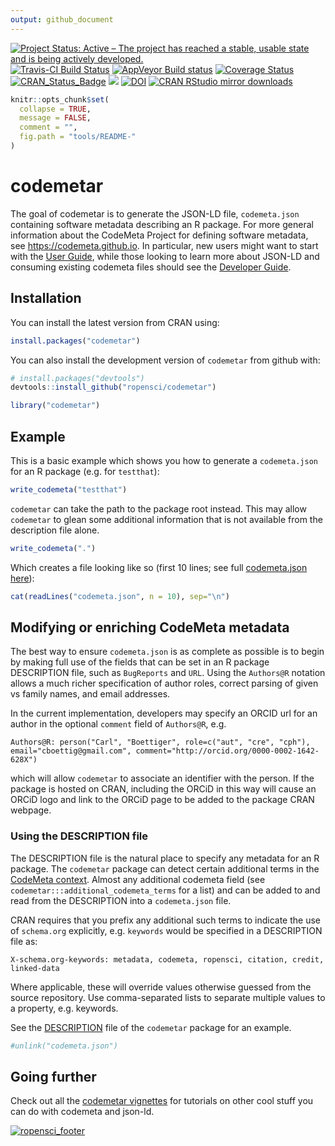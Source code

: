 ```yaml
---
output: github_document
---
```


[![Project Status: Active – The project has reached a stable, usable state and is being actively developed.](http://www.repostatus.org/badges/latest/active.svg)](http://www.repostatus.org/#active)
[![Travis-CI Build Status](https://travis-ci.org/ropensci/codemetar.svg?branch=master)](https://travis-ci.org/ropensci/codemetar)
[![AppVeyor Build status](https://ci.appveyor.com/api/projects/status/csawpip238vvbd72/branch/master?svg=true)](https://ci.appveyor.com/project/cboettig/codemetar/branch/master)
[![Coverage Status](https://img.shields.io/codecov/c/github/ropensci/codemetar/master.svg)](https://codecov.io/github/ropensci/codemetar?branch=master)
[![CRAN_Status_Badge](http://www.r-pkg.org/badges/version/codemetar)](https://cran.r-project.org/package=codemetar)
[![](http://badges.ropensci.org/130_status.svg)](https://github.com/ropensci/onboarding/issues/130)
[![DOI](https://zenodo.org/badge/86626030.svg)](https://zenodo.org/badge/latestdoi/86626030)
[![CRAN RStudio mirror downloads](http://cranlogs.r-pkg.org/badges/codemetar)](https://CRAN.R-project.org/package=codemetar)


<!-- README.md is generated from README.Rmd. Please edit that file -->

```r
knitr::opts_chunk$set(
  collapse = TRUE,
  message = FALSE,
  comment = "",
  fig.path = "tools/README-"
)
```

# codemetar

The goal of codemetar is to generate the JSON-LD file, `codemeta.json` containing software metadata describing an R package.  For more general information about the CodeMeta Project for defining software metadata, see <https://codemeta.github.io>.  In particular, new users might want to start with the [User Guide](https://codemeta.github.io/user-guide/), while those looking to learn more about JSON-LD and consuming existing codemeta files should see the [Developer Guide](https://codemeta.github.io/developer-guide/).   

## Installation

You can install the latest version from CRAN using:

```r
install.packages("codemetar")
```

You can also install the development version of `codemetar` from github with:

```r
# install.packages("devtools")
devtools::install_github("ropensci/codemetar")
```

```r
library("codemetar")
```

## Example

This is a basic example which shows you how to generate a `codemeta.json` for an R package (e.g. for `testthat`):

```r
write_codemeta("testthat")
```

`codemetar` can take the path to the package root instead.  This may allow `codemetar` to glean some additional information that is not available from the description file alone.  

```r
write_codemeta(".")
```

Which creates a file looking like so (first 10 lines; see full [codemeta.json here](https://github.com/codemeta/codemetar/blob/master/codemeta.json)):

```r
cat(readLines("codemeta.json", n = 10), sep="\n")
```

## Modifying or enriching CodeMeta metadata

The best way to ensure `codemeta.json` is as complete as possible is to begin by making full use of the fields that can be set in an R package DESCRIPTION file, such as `BugReports` and `URL`.  Using the `Authors@R` notation allows a much richer specification of author roles, correct parsing of given vs family names, and email addresses. 

In the current implementation, developers may specify an ORCID url for an author in the optional `comment` field of `Authors@R`, e.g.

```
Authors@R: person("Carl", "Boettiger", role=c("aut", "cre", "cph"), email="cboettig@gmail.com", comment="http://orcid.org/0000-0002-1642-628X")
```

which will allow `codemetar` to associate an identifier with the person. If the package is hosted on CRAN, including the ORCiD in this way will cause an ORCiD logo and link to the ORCiD page to be added to the package CRAN webpage.

### Using the DESCRIPTION file

The DESCRIPTION file is the natural place to specify any metadata for an R package.  The `codemetar` package can detect certain additional terms in the [CodeMeta context](https://codemeta.github.io/terms).  Almost any additional codemeta field (see `codemetar:::additional_codemeta_terms` for a list) and can be added to and read from the DESCRIPTION into a `codemeta.json` file.  

CRAN requires that you prefix any additional such terms to indicate the use of `schema.org` explicitly, e.g. `keywords` would be specified in a DESCRIPTION file as:

```
X-schema.org-keywords: metadata, codemeta, ropensci, citation, credit, linked-data
```




Where applicable, these will override values otherwise guessed from the source repository.  Use comma-separated lists to separate multiple values to a property, e.g. keywords.  

See the [DESCRIPTION](https://github.com/codemeta/codemetar/blob/master/DESCRIPTION) file of the `codemetar` package for an example.  


```r
#unlink("codemeta.json")
```


## Going further

Check out all the [codemetar vignettes](https://codemeta.github.io/codemetar/articles/index.html) for tutorials on other cool stuff you can do with codemeta and json-ld.  





[![ropensci_footer](https://ropensci.org/public_images/ropensci_footer.png)](https://ropensci.org)

